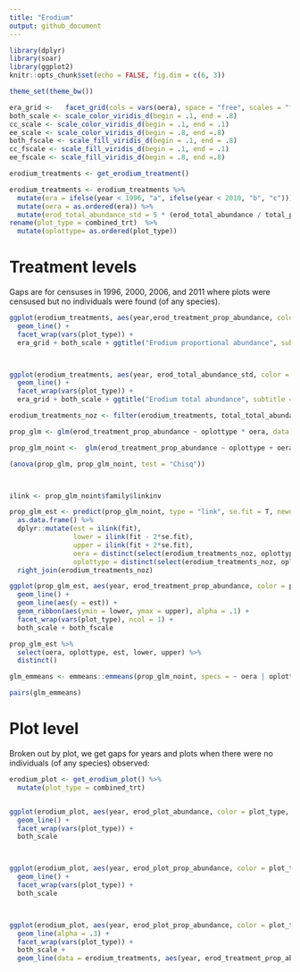 ```yaml
---
title: "Erodium"
output: github_document
---
```

```r
library(dplyr)
library(soar)
library(ggplot2)
knitr::opts_chunk$set(echo = FALSE, fig.dim = c(6, 3))

theme_set(theme_bw())

era_grid <-   facet_grid(cols = vars(oera), space = "free", scales = "free_x")
both_scale <- scale_color_viridis_d(begin = .1, end = .8)
cc_scale <- scale_color_viridis_d(begin = .1, end = .1)
ee_scale <- scale_color_viridis_d(begin = .8, end =.8)
both_fscale <- scale_fill_viridis_d(begin = .1, end = .8)
cc_fscale <- scale_fill_viridis_d(begin = .1, end = .1)
ee_fscale <- scale_fill_viridis_d(begin = .8, end =.8)


```


```r

erodium_treatments <- get_erodium_treatment()

erodium_treatments <- erodium_treatments %>%
  mutate(era = ifelse(year < 1996, "a", ifelse(year < 2010, "b", "c"))) %>%
  mutate(oera = as.ordered(era)) %>%
  mutate(erod_total_abundance_std = 5 * (erod_total_abundance / total_plots)) %>%
rename(plot_type = combined_trt)  %>%
  mutate(oplottype= as.ordered(plot_type))

```

# Treatment levels

Gaps are for censuses in 1996, 2000, 2006, and 2011 where plots were censused but no individuals were found (of any species).

```r

ggplot(erodium_treatments, aes(year,erod_treatment_prop_abundance, color = plot_type)) +
  geom_line() +
  facet_wrap(vars(plot_type)) +
  era_grid + both_scale + ggtitle("Erodium proportional abundance", subtitle = "Total erodium abundance / Total abundance over all plots in treatment")



ggplot(erodium_treatments, aes(year, erod_total_abundance_std, color = plot_type)) +
  geom_line() +
  facet_wrap(vars(plot_type)) +
  era_grid + both_scale + ggtitle("Erodium total abundance", subtitle = "Standardized to account for 4 CC, 5 EE plots")

```

```r

erodium_treatments_noz <- filter(erodium_treatments, total_total_abundance > 0)

prop_glm <- glm(erod_treatment_prop_abundance ~ oplottype * oera, data = erodium_treatments_noz, family = quasibinomial())

prop_glm_noint <-  glm(erod_treatment_prop_abundance ~ oplottype + oera, data = erodium_treatments_noz, family = quasibinomial())

(anova(prop_glm, prop_glm_noint, test = "Chisq"))



ilink <- prop_glm_noint$family$linkinv

prop_glm_est <- predict(prop_glm_noint, type = "link", se.fit = T, newdata = distinct(select(erodium_treatments_noz, oplottype, oera))) %>%
  as.data.frame() %>%
  dplyr::mutate(est = ilink(fit),
                lower = ilink(fit - 2*se.fit),
                upper = ilink(fit + 2*se.fit),
                oera = distinct(select(erodium_treatments_noz, oplottype, oera))$oera,
                oplottype = distinct(select(erodium_treatments_noz, oplottype, oera))$oplottype) %>%
  right_join(erodium_treatments_noz)

ggplot(prop_glm_est, aes(year, erod_treatment_prop_abundance, color = plot_type, fill = plot_type)) +
  geom_line() +
  geom_line(aes(y = est)) +
  geom_ribbon(aes(ymin = lower, ymax = upper), alpha = .1) +
  facet_wrap(vars(plot_type), ncol = 1) +
  both_scale + both_fscale

prop_glm_est %>%
  select(oera, oplottype, est, lower, upper) %>%
  distinct()

glm_emmeans <- emmeans::emmeans(prop_glm_noint, specs = ~ oera | oplottype)

pairs(glm_emmeans)

```

# Plot level

Broken out by plot, we get gaps for years and plots when there were no individuals (of any species) observed:


```r
erodium_plot <- get_erodium_plot() %>%
  mutate(plot_type = combined_trt)


ggplot(erodium_plot, aes(year, erod_plot_abundance, color = plot_type, group = plot)) +
  geom_line() + 
  facet_wrap(vars(plot_type)) +
  both_scale



ggplot(erodium_plot, aes(year, erod_plot_prop_abundance, color = plot_type, group = plot)) +
  geom_line() + 
  facet_wrap(vars(plot_type)) +
  both_scale



ggplot(erodium_plot, aes(year, erod_plot_prop_abundance, color = plot_type, group = plot)) +
  geom_line(alpha = .3) + 
  facet_wrap(vars(plot_type)) +
  both_scale +
  geom_line(data = erodium_treatments, aes(year, erod_treatment_prop_abundance, color = plot_type), inherit.aes=F)
```